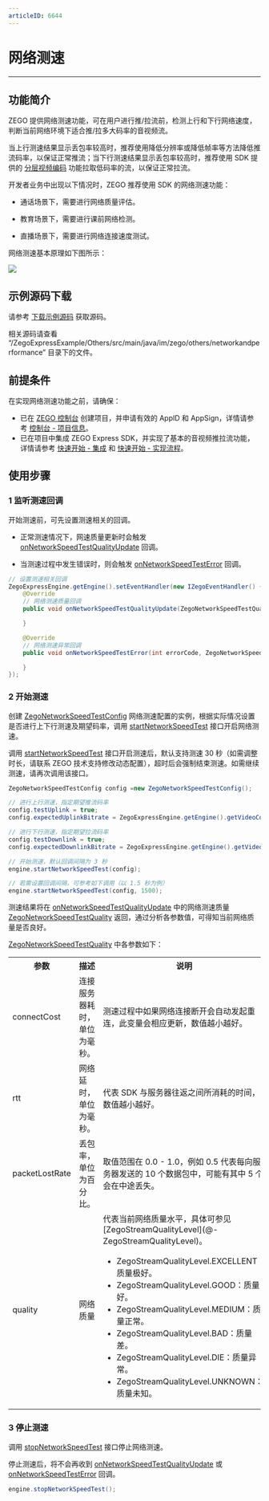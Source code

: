 ```yaml
---
articleID: 6644
---
```

# 网络测速

- - -

## 功能简介

ZEGO 提供网络测速功能，可在用户进行推/拉流前，检测上行和下行网络速度，判断当前网络环境下适合推/拉多大码率的音视频流。


当上行测速结果显示丢包率较高时，推荐使用降低分辨率或降低帧率等方法降低推流码率，以保证正常推流；当下行测速结果显示丢包率较高时，推荐使用 SDK 提供的 [分层视频编码](!ExpressVideoSDK-VideoAdvanced/video_codec_svc) 功能拉取低码率的流，以保证正常拉流。

开发者业务中出现以下情况时，ZEGO 推荐使用 SDK 的网络测速功能：

- 通话场景下，需要进行网络质量评估。

- 教育场景下，需要进行课前网络检测。

- 直播场景下，需要进行网络连接速度测试。



网络测速基本原理如下图所示：

<Frame width="512" height="auto" caption=""><img src="https://storage.zego.im/sdk-doc/Pics/Common/ZegoExpressEngine/Network_speed_test.png" /></Frame>

## 示例源码下载

请参考 [下载示例源码](!DownloadDemo/DownloadDemo) 获取源码。

相关源码请查看 “/ZegoExpressExample/Others/src/main/java/im/zego/others/networkandperformance” 目录下的文件。

## 前提条件

在实现网络测速功能之前，请确保：

- 已在 [ZEGO 控制台](https://console.zego.im) 创建项目，并申请有效的 AppID 和 AppSign，详情请参考 [控制台 - 项目信息](/console/project-info)。
- 已在项目中集成 ZEGO Express SDK，并实现了基本的音视频推拉流功能，详情请参考 [快速开始 - 集成](!Integration/SDK_Integration) 和 [快速开始 - 实现流程](!Integration/Solution_Implementation)。


## 使用步骤

### 1 监听测速回调

开始测速前，可先设置测速相关的回调。

- 正常测速情况下，网速质量更新时会触发 [onNetworkSpeedTestQualityUpdate](https://doc-zh.zego.im/article/api?doc=Express_Video_SDK_API~Java_android~class~im-zego-zegoexpress-callback-i-zego-event-handler#on-network-speed-test-quality-update) 回调。

- 当测速过程中发生错误时，则会触发 [onNetworkSpeedTestError](https://doc-zh.zego.im/article/api?doc=Express_Video_SDK_API~Java_android~class~im-zego-zegoexpress-callback-i-zego-event-handler#on-network-speed-test-error) 回调。


```java
// 设置测速相关回调
ZegoExpressEngine.getEngine().setEventHandler(new IZegoEventHandler() {
    @Override
    // 网络测速质量回调
    public void onNetworkSpeedTestQualityUpdate(ZegoNetworkSpeedTestQuality quality, ZegoNetworkSpeedTestType type) {

    }

    @Override
    // 网络测速异常回调
    public void onNetworkSpeedTestError(int errorCode, ZegoNetworkSpeedTestType type) {

    }
});
```

### 2 开始测速

创建 [ZegoNetworkSpeedTestConfig](https://doc-zh.zego.im/article/api?doc=Express_Video_SDK_API~Java_android~class~im-zego-zegoexpress-entity-zego-network-speed-test-config) 网络测速配置的实例，根据实际情况设置是否进行上下行测速及期望码率，调用 [startNetworkSpeedTest](https://doc-zh.zego.im/article/api?doc=Express_Video_SDK_API~Java_android~class~im-zego-zegoexpress-zego-express-engine#start-network-speed-test) 接口开启网络测速。

<Note title="说明">



调用 [startNetworkSpeedTest](https://doc-zh.zego.im/article/api?doc=Express_Video_SDK_API~Java_android~class~im-zego-zegoexpress-zego-express-engine#start-network-speed-test) 接口开启测速后，默认支持测速 30 秒（如需调整时长，请联系 ZEGO 技术支持修改动态配置），超时后会强制结束测速。如需继续测速，请再次调用该接口。
</Note>



```java
ZegoNetworkSpeedTestConfig config =new ZegoNetworkSpeedTestConfig();

// 进行上行测速，指定期望推流码率
config.testUplink = true;
config.expectedUplinkBitrate = ZegoExpressEngine.getEngine().getVideoConfig().bitrate;

// 进行下行测速，指定期望拉流码率
config.testDownlink = true;
config.expectedDownlinkBitrate = ZegoExpressEngine.getEngine().getVideoConfig().bitrate;

// 开始测速，默认回调间隔为 3 秒
engine.startNetworkSpeedTest(config);

// 若需设置回调间隔，可参考如下调用（以 1.5 秒为例）
engine.startNetworkSpeedTest(config, 1500);
```

测速结果将在 [onNetworkSpeedTestQualityUpdate](https://doc-zh.zego.im/article/api?doc=Express_Video_SDK_API~Java_android~class~im-zego-zegoexpress-callback-i-zego-event-handler#on-network-speed-test-quality-update) 中的网络测速质量 [ZegoNetworkSpeedTestQuality](https://doc-zh.zego.im/article/api?doc=Express_Video_SDK_API~Java_android~class~im-zego-zegoexpress-entity-zego-network-speed-test-quality) 返回，通过分析各参数值，可得知当前网络质量是否良好。

[ZegoNetworkSpeedTestQuality](https://doc-zh.zego.im/article/api?doc=Express_Video_SDK_API~Java_android~class~im-zego-zegoexpress-entity-zego-network-speed-test-quality) 中各参数如下：

<table>

<tbody><tr>
<th>参数</th>
<th>描述</th>
<th>说明</th>
</tr>
<tr>
<td>connectCost</td>
<td>连接服务器耗时，单位为毫秒。</td>
<td>测速过程中如果网络连接断开会自动发起重连，此变量会相应更新，数值越小越好。</td>
</tr>
<tr>
<td>rtt</td>
<td>网络延时，单位为毫秒。</td>
<td>代表 SDK 与服务器往返之间所消耗的时间，数值越小越好。</td>
</tr>
<tr>
<td>packetLostRate</td>
<td>丢包率，单位为百分比。</td>
<td>取值范围在 0.0 - 1.0，例如 0.5 代表每向服务器发送的 10 个数据包中，可能有其中 5 个会在中途丢失。</td>
</tr>
<tr>
<td>
quality
</td>
<td>
网络质量
</td>
<td>
代表当前网络质量水平，具体可参见 [ZegoStreamQualityLevel](@-ZegoStreamQualityLevel)。
<ul>
<li>
ZegoStreamQualityLevel.EXCELLENT：质量极好。
</li>
<li>
ZegoStreamQualityLevel.GOOD：质量好。
</li>
<li>
ZegoStreamQualityLevel.MEDIUM：质量正常。
</li>
<li>
ZegoStreamQualityLevel.BAD：质量差。
</li>
<li>
ZegoStreamQualityLevel.DIE：质量异常。
</li>
<li>
ZegoStreamQualityLevel.UNKNOWN：质量未知。
</li>
</ul>
</td>
</tr>
</tbody></table>

### 3 停止测速

调用 [stopNetworkSpeedTest](https://doc-zh.zego.im/article/api?doc=Express_Video_SDK_API~Java_android~class~im-zego-zegoexpress-zego-express-engine#stop-network-speed-test) 接口停止网络测速。

停止测速后，将不会再收到 [onNetworkSpeedTestQualityUpdate](https://doc-zh.zego.im/article/api?doc=Express_Video_SDK_API~Java_android~class~im-zego-zegoexpress-callback-i-zego-event-handler#on-network-speed-test-quality-update) 或 [onNetworkSpeedTestError](https://doc-zh.zego.im/article/api?doc=Express_Video_SDK_API~Java_android~class~im-zego-zegoexpress-callback-i-zego-event-handler#on-network-speed-test-error) 回调。

```java
engine.stopNetworkSpeedTest();
```
